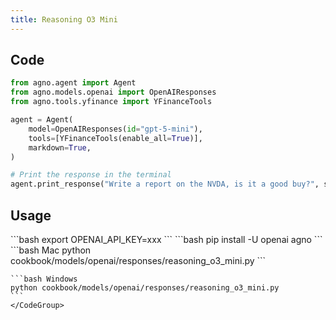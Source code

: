 ```yaml
---
title: Reasoning O3 Mini
---
```


## Code

```python cookbook/models/openai/responses/reasoning_o3_mini.py
from agno.agent import Agent
from agno.models.openai import OpenAIResponses
from agno.tools.yfinance import YFinanceTools

agent = Agent(
    model=OpenAIResponses(id="gpt-5-mini"),
    tools=[YFinanceTools(enable_all=True)],
    markdown=True,
)

# Print the response in the terminal
agent.print_response("Write a report on the NVDA, is it a good buy?", stream=True)

```

## Usage

<Steps>
  <Snippet file="create-venv-step.mdx" />

  <Step title="Set your API key">
    ```bash
    export OPENAI_API_KEY=xxx
    ```
  </Step>

  <Step title="Install libraries">
    ```bash
    pip install -U openai agno
    ```
  </Step>

  <Step title="Run Agent">
    <CodeGroup>
    ```bash Mac
    python cookbook/models/openai/responses/reasoning_o3_mini.py
    ```

    ```bash Windows
    python cookbook/models/openai/responses/reasoning_o3_mini.py
    ```
    </CodeGroup>
  </Step>
</Steps>
